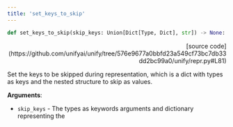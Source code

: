 ```yaml
---
title: 'set_keys_to_skip'
---
```


```python
def set_keys_to_skip(skip_keys: Union[Dict[Type, Dict], str]) -> None:
```

<p align="right">[source code](https://github.com/unifyai/unify/tree/576e9677a0bbfd23a549cf73bc7db33dd2bc99a0/unify/repr.py#L81)</p>

Set the keys to be skipped during representation, which is a dict with types as keys
and the nested structure to skip as values.

**Arguments**:

- `skip_keys` - The types as keywords arguments and dictionary representing the